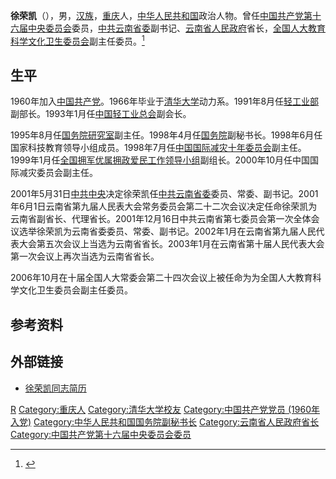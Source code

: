 '''徐荣凯'''（{{bd|1942年|2月1日|catIdx=X徐}}），男，[[汉族|汉族]]，[[重庆|重庆]]人，[[中华人民共和国|中华人民共和国]]政治人物。曾任[[中国共产党第十六届中央委员会|中国共产党第十六届中央委员会]]委员，[[中共云南省委|中共云南省委]]副书记、[[云南省人民政府|云南省人民政府]]省长，[[全国人大教育科学文化卫生委员会|全国人大教育科学文化卫生委员会]]副主任委员。<ref>{{Cite book|title=中华人民共和国职官志|author=何虎生, 李耀东, 向常福主编|publisher=中国社会出版社|year=2003|isbn=9787800883934|location=北京|pages=}}</ref>

== 生平 ==
1960年加入[[中国共产党|中国共产党]]。1966年毕业于[[清华大学|清华大学]]动力系。1991年8月任[[轻工业部|轻工业部]]副部长。1993年1月任[[中国轻工业总会|中国轻工业总会]]副会长。

1995年8月任[[国务院研究室|国务院研究室]]副主任。1998年4月任[[中華人民共和國國務院|国务院]]副秘书长。1998年6月任国家科技教育领导小组成员。1998年7月任[[中国国际减灾十年委员会|中国国际减灾十年委员会]]副主任。1999年1月任[[全国拥军优属拥政爱民工作领导小组|全国拥军优属拥政爱民工作领导小组]]副组长。2000年10月任中国国际减灾委员会副主任。

2001年5月31日[[中共中央|中共中央]]决定徐荣凯任[[中共云南省委|中共云南省委]]委员、常委、副书记。2001年6月1日云南省第九届人民表大会常务委员会第二十二次会议决定任命徐荣凯为云南省副省长、代理省长。2001年12月16日中共云南省第七委员会第一次全体会议选举徐荣凯为云南省委委员、常委、副书记。2002年1月在云南省第九届人民代表大会第五次会议上当选为云南省省长。2003年1月在云南省第十届人民代表大会第一次会议上再次当选为云南省省长。

2006年10月在十届全国人大常委会第二十四次会议上被任命为为全国人大教育科学文化卫生委员会副主任委员。

== 参考资料 ==
{{reflist}}

== 外部链接 ==
* [http://www.people.com.cn/GB/shizheng/252/9667/9684/20021127/875647.html 徐荣凯同志简历] {{Wayback|url=http://www.people.com.cn/GB/shizheng/252/9667/9684/20021127/875647.html |date=20140403193638 }}

{{start box}}
{{s-gov|prc}}
{{succession box|[[李嘉廷|李嘉廷]]|[[秦光荣|秦光荣]]|[[云南省人民政府|云南省人民政府]]省长|2001年6月－2006年10月}}
{{end box}}

{{中华人民共和国云南省地方领导人|nocat}}
{{云南行政长官}}

{{Authority control}}
{{DEFAULTSORT: X徐}}
[[Category:徐姓|R]]
[[Category:重庆人|Category:重庆人]]
[[Category:清华大学校友|Category:清华大学校友]]
[[Category:中国共产党党员_(1960年入党)|Category:中国共产党党员 (1960年入党)]]
[[Category:中华人民共和国国务院副秘书长|Category:中华人民共和国国务院副秘书长]]
[[Category:云南省人民政府省长|Category:云南省人民政府省长]]
[[Category:中国共产党第十六届中央委员会委员|Category:中国共产党第十六届中央委员会委员]]